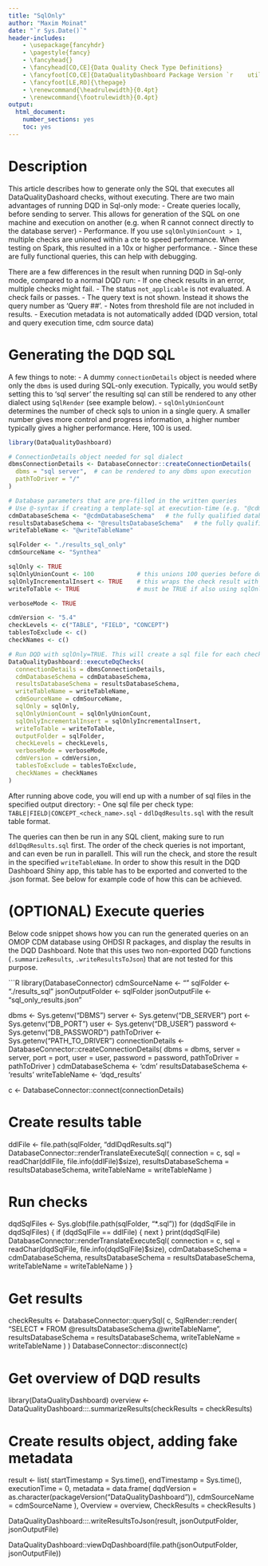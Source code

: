 ```yaml
---
title: "SqlOnly"
author: "Maxim Moinat"
date: "`r Sys.Date()`"
header-includes:
    - \usepackage{fancyhdr}
    - \pagestyle{fancy}
    - \fancyhead{}
    - \fancyhead[CO,CE]{Data Quality Check Type Definitions}
    - \fancyfoot[CO,CE]{DataQualityDashboard Package Version `r    utils::packageVersion("DataQualityDashboard")`}
    - \fancyfoot[LE,RO]{\thepage}
    - \renewcommand{\headrulewidth}{0.4pt}
    - \renewcommand{\footrulewidth}{0.4pt}
output:
  html_document:
    number_sections: yes
    toc: yes
---
```


<!--
%\VignetteEngine{knitr::knitr}
%\VignetteIndexEntry{Running the DQD in SqlOnly mode}
-->

# Description

This article describes how to generate only the SQL that executes all DataQualityDashoard checks, without executing.
There are two main advantages of running DQD in Sql-only mode:
 - Create queries locally, before sending to server. This allows for generation of the SQL on one machine and execution on another (e.g. when R cannot connect directly to the database server)
 - Performance. If you use `sqlOnlyUnionCount > 1`, multiple checks are unioned within a cte to speed performance. When testing on Spark, this resulted in a 10x or higher performance.
 - Since these are fully functional queries, this can help with debugging.

There are a few differences in the result when running DQD in Sql-only mode, compared to a normal DQD run:
- If one check results in an error, multiple checks might fail.
- The status `not_applicable` is not evaluated. A check fails or passes.
- The query text is not shown. Instead it shows the query number as 'Query ##'.
- Notes from threshold file are not included in results.
- Execution metadata is not automatically added (DQD version, total and query execution time, cdm source data)

# Generating the DQD SQL
A few things to note:
- A dummy `connectionDetails` object is needed where only the `dbms` is used during SQL-only execution. Typically, you would setBy setting this to 'sql server' the resulting sql can still be rendered to any other dialect using `SqlRender` (see example below). 
- `sqlOnlyUnionCount` determines the number of check sqls to union in a single query. A smaller number gives more control and progress information, a higher number typically gives a higher performance. Here, 100 is used.
```R
library(DataQualityDashboard)

# ConnectionDetails object needed for sql dialect
dbmsConnectionDetails <- DatabaseConnector::createConnectionDetails(
  dbms = "sql server",  # can be rendered to any dbms upon execution
  pathToDriver = "/"
)

# Database parameters that are pre-filled in the written queries
# Use @-syntax if creating a template-sql at execution-time (e.g. "@cdmDatabaseSchema")
cdmDatabaseSchema <- "@cdmDatabaseSchema"   # the fully qualified database schema name of the CDM
resultsDatabaseSchema <- "@resultsDatabaseSchema"   # the fully qualified database schema name of the results schema (that you can write to)
writeTableName <- "@writeTableName"

sqlFolder <- "./results_sql_only"
cdmSourceName <- "Synthea"

sqlOnly <- TRUE
sqlOnlyUnionCount <- 100            # this unions 100 queries before doing insert
sqlOnlyIncrementalInsert <- TRUE    # this wraps the check result with the metadata about the check and performs the insert (as long as writeToTable = TRUE
writeToTable <- TRUE                # must be TRUE if also using sqlOnlyIncrementalInsert = TRUE

verboseMode <- TRUE

cdmVersion <- "5.4"
checkLevels <- c("TABLE", "FIELD", "CONCEPT")
tablesToExclude <- c()
checkNames <- c()

# Run DQD with sqlOnly=TRUE. This will create a sql file for each check type in the output folder
DataQualityDashboard::executeDqChecks(
  connectionDetails = dbmsConnectionDetails,
  cdmDatabaseSchema = cdmDatabaseSchema,
  resultsDatabaseSchema = resultsDatabaseSchema,
  writeTableName = writeTableName,
  cdmSourceName = cdmSourceName,
  sqlOnly = sqlOnly,
  sqlOnlyUnionCount = sqlOnlyUnionCount,
  sqlOnlyIncrementalInsert = sqlOnlyIncrementalInsert,
  writeToTable = writeToTable,
  outputFolder = sqlFolder,
  checkLevels = checkLevels,
  verboseMode = verboseMode,
  cdmVersion = cdmVersion,
  tablesToExclude = tablesToExclude,
  checkNames = checkNames
)
```

After running above code, you will end up with a number of sql files in the specified output directory:
- One sql file per check type: `TABLE|FIELD|CONCEPT_<check_name>.sql`
- `ddlDqdResults.sql` with the result table format.

The queries can then be run in any SQL client, making sure to run `ddlDqdResults.sql` first.
The order of the check queries is not important, and can even be run in parallell.
This will run the check, and store the result in the specified `writeTableName`.
In order to show this result in the DQD Dashboard Shiny app, this table has to be exported and converted to the .json format.
See below for example code of how this can be achieved.

# (OPTIONAL) Execute queries
Below code snippet shows how you can run the generated queries on an OMOP CDM database using OHDSI R packages, and display the results in the DQD Dashboard.
Note that this uses two non-exported DQD functions (`.summarizeResults`, `.writeResultsToJson`) that are not tested for this purpose.

```R
library(DatabaseConnector)
cdmSourceName <- "<YourSourceName>"
sqlFolder <- "./results_sql"
jsonOutputFolder <- sqlFolder
jsonOutputFile <- "sql_only_results.json"

dbms <- Sys.getenv("DBMS")
server <- Sys.getenv("DB_SERVER")
port <- Sys.getenv("DB_PORT")
user <- Sys.getenv("DB_USER")
password <- Sys.getenv("DB_PASSWORD")
pathToDriver <- Sys.getenv("PATH_TO_DRIVER")
connectionDetails <- DatabaseConnector::createConnectionDetails(
  dbms = dbms,
  server = server,
  port = port,
  user = user,
  password = password,
  pathToDriver = pathToDriver
)
cdmDatabaseSchema <- 'cdm'
resultsDatabaseSchema <- 'results'
writeTableName <- 'dqd_results'

c <- DatabaseConnector::connect(connectionDetails)

# Create results table
ddlFile <- file.path(sqlFolder, "ddlDqdResults.sql")
DatabaseConnector::renderTranslateExecuteSql(
  connection = c,
  sql = readChar(ddlFile, file.info(ddlFile)$size),
  resultsDatabaseSchema = resultsDatabaseSchema,
  writeTableName = writeTableName
)

# Run checks
dqdSqlFiles <- Sys.glob(file.path(sqlFolder, "*.sql"))
for (dqdSqlFile in dqdSqlFiles) {
  if (dqdSqlFile == ddlFile) {
    next
  }
  print(dqdSqlFile)
  DatabaseConnector::renderTranslateExecuteSql(
    connection = c,
    sql = readChar(dqdSqlFile, file.info(dqdSqlFile)$size),
    cdmDatabaseSchema = cdmDatabaseSchema,
    resultsDatabaseSchema = resultsDatabaseSchema,
    writeTableName = writeTableName
  )
}

# Get results
checkResults <- DatabaseConnector::querySql(
  c,
  SqlRender::render(
    "SELECT * FROM @resultsDatabaseSchema.@writeTableName",
    resultsDatabaseSchema = resultsDatabaseSchema,
    writeTableName = writeTableName
  )
)
DatabaseConnector::disconnect(c)

# Get overview of DQD results
library(DataQualityDashboard)
overview <- DataQualityDashboard:::.summarizeResults(checkResults = checkResults)

# Create results object, adding fake metadata
result <- list(
  startTimestamp = Sys.time(),
  endTimestamp = Sys.time(),
  executionTime = 0,
  metadata = data.frame(
    dqdVersion = as.character(packageVersion("DataQualityDashboard")),
    cdmSourceName = cdmSourceName
  ),
  Overview = overview,
  CheckResults = checkResults
)

DataQualityDashboard:::.writeResultsToJson(result, jsonOutputFolder, jsonOutputFile)

DataQualityDashboard::viewDqDashboard(file.path(jsonOutputFolder, jsonOutputFile))
